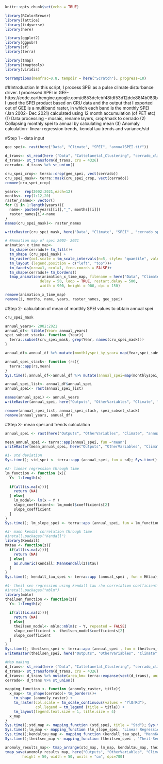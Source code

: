 ```r
knitr::opts_chunk$set(echo = TRUE)
```

```r
library(RColorBrewer)
library(lattice)
library(tidyverse)
library(here)

library(ggplot2)
library(ggpubr)
library(sf)
library(terra)

library(tmap)
library(tmaptools)
library(viridis)

terraOptions(memfrac=0.8, tempdir = here("Scratch"), progress=10)
```
##Introduction
In this script, I process SPEI as a pulse climate disturbance driver. 
I processed SPEI in GEE-https://code.earthengine.google.com/d853defebf48fdf53d12dde88f4b083b
I used the SPEI product based on CRU data and the output that I exported out of GEE
is a multiband raster, in which each band is the monthly SPEI (Jan 2002- Dec 2021) calculated
using 12 month accumulation (of PET etc)
(1) Data processing - mosaic, rename layers, crop/mask to cerrado
(2) Collapsing monthly spei to annual by calculating  mean
(3) Anomaly calculation- linear regression trends, kendal tau trends and variance/std

#Step 1 - data input
```r
gee_spei<- rast(here("Data", "Climate", "SPEI", "annualSPEI.tif"))

d_trans<- st_read(here ("Data", "Cattelanetal_Clustering", "cerrado_climate_zones.shp"))
d_trans<- st_transform(d_trans, crs = 4326)
cerrado<- d_trans %>% st_union()

cru_spei_crop<- terra::crop(gee_spei, vect(cerrado))
cru_spei_mask<- terra::mask(cru_spei_crop, vect(cerrado))
remove(cru_spei_crop)

years<-  rep(2002:2021,each=12) 
months<- rep(1:12,20)
raster_names<- vector()
for (i in 1:length(years)){
  name<- paste0(years[[i]],"_", months[[i]])
  raster_names[i]<-name
}
names(cru_spei_mask)<- raster_names

writeRaster(cru_spei_mask, here("Data", "Climate", "SPEI" , "cerrado_spei_annual_5km_2002_2021.tif"))

# #Anmation map of spei 2002- 2021
animation_x_time_map<-
  tm_shape(cerrado)+ tm_fill()+
  tm_shape (cru_spei_mask) +
  tm_raster(col.scale = tm_scale_intervals(n=5, style= "quantile", values = "Reds")) +
  tm_layout (legend.position = c("left", "top"))+
  tm_facets(nrow=1, ncol=1, free.coords = FALSE)+
  tm_shape(cerrado)+ tm_borders()
  tmap_animation(animation_x_time_map, filename = here("Data", "Climate", "SPEI" , "speiannual_2002_2021.gif"),
                delay = 50, loop = TRUE, restart.delay = 500,
                width = 900, height = 900, dpi = 150)

remove(animation_x_time_map)
remove(i, months, name, years, raster_names, gee_spei)
```

#Step 2- calculation of mean of monthly SPEI values to obtain annual spei
```r
cru_spei_mask

annual_years<- 2002:2021
annual_df<- tibble(Year= annual_years) 
spei_subset_stack<- function (Year){
  terra::subset(cru_spei_mask, grep(Year, names(cru_spei_mask)))
}

annual_df<-annual_df %>% mutate(monthlyspei_by_year= map(Year,spei_subset_stack))

annual_spei_stack<- function (rs){
  terra::app(rs,mean)
}
Sys.time();annual_df<-annual_df %>% mutate(annual_spei=map(monthlyspei_by_year, annual_spei_stack)); Sys.time()

annual_spei_list<- annual_df$annual_spei
annual_spei<- rast(annual_spei_list)

names(annual_spei) <- annual_years
writeRaster(annual_spei, here("Outputs", "OtherVariables", "Climate", "annualspei_2002_2021_12monthsacc.tif"))

remove(annual_spei_list, annual_spei_stack, spei_subset_stack)
remove(annual_years, annual_df)
```

#Step 3- mean spei and trends calculation
```r
annual_spei <- rast(here("Outputs", "OtherVariables", "Climate", "annualspei_2002_2021_12monthsacc.tif"))

mean_annual_spei <- terra::app(annual_spei, fun ="mean")
writeRaster(mean_annual_spei, here("Outputs", "OtherVariables", "Climate", "mean_annualspei.tif"))

#1- std deviation
Sys.time(); std_spei <- terra::app (annual_spei, fun = sd); Sys.time()

#2- linear regression through time
lm_function <- function (x){
  Y<- 1:length(x)
  
  if(all(is.na(x))){
    return (NA)
  } else{
    lm_model<- lm(x ~ Y )
    slope_coefficient<- lm_model$coefficients[2]
    slope_coefficient
  }
}
Sys.time(); lm_slope_spei <- terra::app (annual_spei, fun = lm_function); Sys.time()

#3- mann kendal correlation through time
#install.packages("Kendall")
library(Kendall)
MKtau <- function(z){
  if(all(is.na(z))){
    return (NA)
  } else{
    as.numeric(Kendall::MannKendall(z)$tau)
  }
} 
Sys.time(); kendall_tau_spei <- terra::app (annual_spei , fun = MKtau); Sys.time()

#4- theil sen regression using kendall tau rho correlation coefficient- https://projects.itrcweb.org/gsmc-1/Content/GW%20Stats/5%20Methods%20in%20indiv%20Topics/5%205%20Trend%20Tests.htm
#install.packages("mblm")
library(mblm)
theilsen_function <- function(z){
  Y<- 1:length(z)
  
  if(all(is.na(z))){
    return (NA)
  } else{
    theilsen_model<- mblm::mblm(z ~ Y, repeated = FALSE)
    slope_coefficient <- theilsen_model$coefficients[2]
    slope_coefficient
  }
} 
Sys.time(); theilsen_spei <- terra::app (annual_spei , fun = theilsen_function); Sys.time()
writeRaster(theilsen_spei, here("Outputs", "OtherVariables", "Climate", "theilsen_spei.tif"))

#Map making
d_trans<- st_read(here ("Data", "Cattelanetal_Clustering", "cerrado_climate_zones.shp"))
d_trans<- st_transform(d_trans, crs = 4326)
d_trans<- d_trans %>% mutate(area_km= terra::expanse(vect(d_trans), unit="km"))
cerrado<- d_trans %>% st_union()

mapping_function <- function (anomoly_raster, title){
  x_map<- tm_shape(cerrado)+ tm_borders()+
    tm_shape (anomoly_raster) + 
    tm_raster(col.scale = tm_scale_continuous(values = "YlOrRd"),
              col.legend = tm_legend (title = title)) +
    tm_layout(legend.text.size = 1, title.size = 4) 
  x_map
}
Sys.time();std_map <- mapping_function (std_spei, title = "Std"); Sys.time()
Sys.time();lm_map <- mapping_function (lm_slope_spei, "Linear Regression"); Sys.time()
Sys.time();kendaltau_map <- mapping_function (kendall_tau_spei, "MannKendall"); Sys.time()
Sys.time();theilsen_map <- mapping_function (theilsen_spei , "Theil-Sen Regression"); Sys.time()

anomoly_results_map<- tmap_arrange(std_map, lm_map, kendaltau_map, theilsen_map, ncol = 4, nrow= 1) 
tmap_save(anomoly_results_map, here("Outputs", "OtherVariables", "Climate", "anomoly_spei_5km.png"),
        height = 50, width = 50, units = "cm", dpi=700)

```


